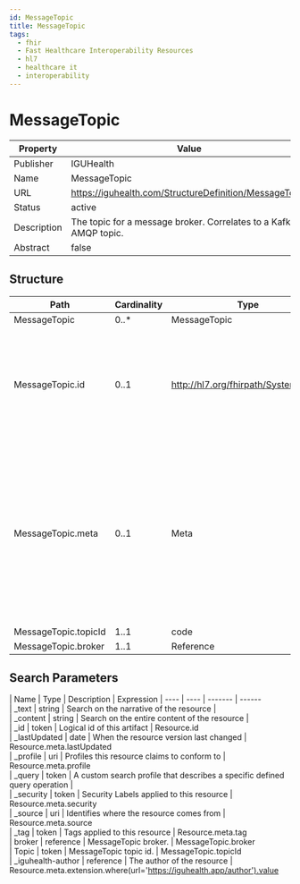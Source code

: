```yaml
---
id: MessageTopic
title: MessageTopic
tags:
  - fhir
  - Fast Healthcare Interoperability Resources
  - hl7
  - healthcare it
  - interoperability
---
```



# MessageTopic


<head>
  <meta name="keywords" content="fhir, hl7, interoperability, healthcare" />
  <script type="application/ld+json">
    {JSON.stringify({
      '@context': 'https://schema.org/',
      '@type': 'Organization',
      name: 'IGUHealth',
      url: 'https://iguhealth.app',
      logo: 'https://iguhealth.app/img/logo.svg',
    })}
  </script>
</head>


|Property|Value|
|---|---|
|Publisher|IGUHealth|
|Name|MessageTopic|
|URL|https://iguhealth.com/StructureDefinition/MessageTopic|
|Status|active|
|Description|The topic for a message broker. Correlates to a Kafka or AMQP topic.|
|Abstract|false|

   ## Structure

   | Path | Cardinality | Type | Description
  | ---- | ----------- | ---- | -------  
 | MessageTopic | 0..* | MessageTopic | undefined 
 | MessageTopic.id | 0..1 | http://hl7.org/fhirpath/System.String | The logical id of the resource, as used in the URL for the resource. Once assigned, this value never changes. 
 | MessageTopic.meta | 0..1 | Meta | The metadata about the resource. This is content that is maintained by the infrastructure. Changes to the content might not always be associated with version changes to the resource. 
 | MessageTopic.topicId | 1..1 | code | undefined 
 | MessageTopic.broker | 1..1 | Reference | undefined 

 ## Search Parameters

   | Name | Type | Description  | Expression 
    | ---- | ---- | ------- | ------  
 | _text | string | Search on the narrative of the resource |   
 | _content | string | Search on the entire content of the resource |   
 | _id | token | Logical id of this artifact | Resource.id  
 | _lastUpdated | date | When the resource version last changed | Resource.meta.lastUpdated  
 | _profile | uri | Profiles this resource claims to conform to | Resource.meta.profile  
 | _query | token | A custom search profile that describes a specific defined query operation |   
 | _security | token | Security Labels applied to this resource | Resource.meta.security  
 | _source | uri | Identifies where the resource comes from | Resource.meta.source  
 | _tag | token | Tags applied to this resource | Resource.meta.tag  
 | broker | reference | MessageTopic broker. | MessageTopic.broker  
 | Topic | token | MessageTopic topic id. | MessageTopic.topicId  
 | _iguhealth-author | reference | The author of the resource | Resource.meta.extension.where(url='https://iguhealth.app/author').value  


